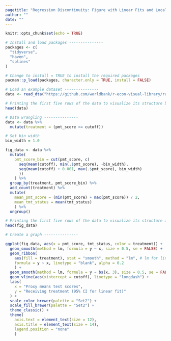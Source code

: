 ```yaml
---
pagetitle: "Regression Discontinuity: Figure with Linear Fits and Local Linear Fits"
author: ""
date: ""
---
```


```r
knitr::opts_chunk$set(echo = TRUE)
```

```r
# Install and load packages ---------------
packages <- c(
  "tidyverse",
  "haven",
  "splines"
)

# Change to install = TRUE to install the required packages
pacman::p_load(packages, character.only = TRUE, install = FALSE)

# Load an example dataset ---------------
data <- read_dta("https://github.com/worldbank/r-econ-visual-library/raw/master/Library/Data/RDD_data.dta")

# Printing the first five rows of the data to visualize its structure before data wrangling
head(data)

# Data wrangling ---------------
data <- data %>%
  mutate(treatment = (pmt_score >= cutoff))

# Set bin width
bin_width = 1.0

fig_data <- data %>%
  mutate(
    pmt_score_bin = cut(pmt_score, c(
      seq(mean(cutoff), min(.$pmt_score), -bin_width), 
      seq(mean(cutoff) + 0.001, max(.$pmt_score), bin_width)
      ))
    ) %>%
  group_by(treatment, pmt_score_bin) %>%
  add_count(treatment) %>%
  mutate(
    mean_pmt_score = (min(pmt_score) + max(pmt_score)) / 2,
    mean_tmt_status = mean(tmt_status)
    ) %>%
  ungroup()

# Printing the first five rows of the data to visualize its structure after data wrangling
head(fig_data)

# Create a graph ---------------

ggplot(fig_data, aes(x = pmt_score, tmt_status, color = treatment)) +
  geom_smooth(method = lm, formula = y ~ x, size = 0.5, se = FALSE) +
  geom_ribbon(
    aes(fill = treatment), stat = "smooth", method = "lm", # lm for linear model
    formula = y ~ x, linetype = "blank", alpha = 0.2
    ) +
  geom_smooth(method = lm, formula = y ~ bs(x, 3), size = 0.5, se = FALSE, linetype = "longdash") +
  geom_vline(aes(xintercept = cutoff), linetype = "longdash") +
  labs(
    x = "Proxy means test scores",
    y = "Receiving treatment (95% CI for linear fit)"
  ) +
  scale_color_brewer(palette = "Set2") +
  scale_fill_brewer(palette = "Set2") +
  theme_classic() +
  theme(
    axis.text = element_text(size = 12),
    axis.title = element_text(size = 14),
    legend.position = "none"
    )

```



